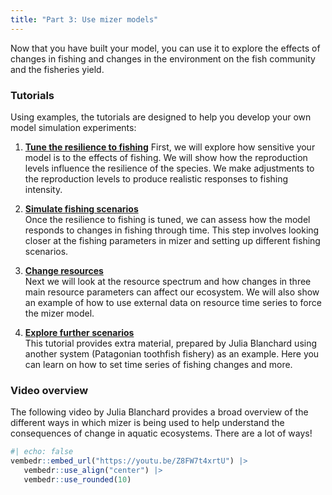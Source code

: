 ```yaml
---
title: "Part 3: Use mizer models"
---
```


Now that you have built your model, you can use it to explore the effects of changes in fishing and changes in the environment on the fish community and the fisheries yield. 


### Tutorials

Using examples, the tutorials are designed to help you develop your own model simulation experiments:

1.  [**Tune the resilience to fishing**](tune-resilience)
    First, we will explore how sensitive your model is to the effects of fishing. We will show how the reproduction levels influence the resilience of the species. We make adjustments to the reproduction levels to produce realistic responses to fishing intensity.

2.  [**Simulate fishing scenarios**](fishing-scenarios.qmd)\
    Once the resilience to fishing is tuned, we can assess how the model responds to changes in fishing through time. This step involves looking closer at the fishing parameters in mizer and setting up different fishing scenarios.

3.  [**Change resources**](change-resources.qmd)\
    Next we will look at the resource spectrum and how changes in three main resource parameters can affect our ecosystem. We will also show an example of how to use external data on resource time series to force the mizer model.

4.  [**Explore further scenarios**](further-scenarios.qmd)\
    This tutorial provides extra material, prepared by Julia Blanchard using another system (Patagonian toothfish fishery) as an example. Here you can learn on how to set time series of fishing changes and more.

### Video overview

The following video by Julia Blanchard provides a broad overview of the different ways in which mizer is being used to help understand the consequences of change in aquatic ecosystems. There are a lot of ways!

```r
#| echo: false
vembedr::embed_url("https://youtu.be/Z8FW7t4xrtU") |>
   vembedr::use_align("center") |>
   vembedr::use_rounded(10)
```

